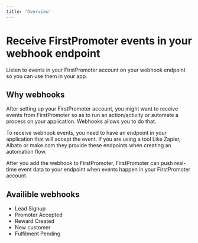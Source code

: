 ```yaml
---
title: 'Overview'
---
```


# Receive FirstPromoter events in your webhook endpoint
Listen to events in your FirstPromoter account on your webhook endpoint so you can use them in your app.

## Why webhooks
After setting up your FirstPromoter account, you might want to receive events from FirstPromoter so as to run an action/activity or automate a process on your application. Webhooks allows you to do that.

To receive webhook events, you need to have an endpoint in your application that will accept the event. If you are using a tool Like Zapier, Albato or make.com  they provide these endpoints when creating an automation flow.

After you add the webhook to FirstPromoter, FirstPromoter can push real-time event data to your endpoint when events happen in your FirstPromoter account.


## Availible webhooks
- Lead Signup
- Promoter Accepted
- Reward Created
- New customer
- Fulfilment Pending



